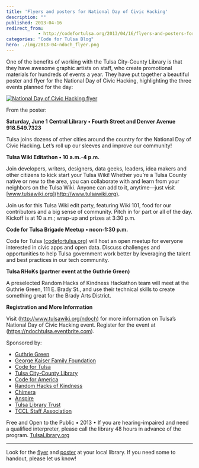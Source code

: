 ```yaml
---
title: 'Flyers and posters for National Day of Civic Hacking'
description: ""
published: 2013-04-16
redirect_from: 
            - http://codefortulsa.org/2013/04/16/flyers-and-posters-for-national-day-of-civic-hacking/
categories: "Code for Tulsa Blog"
hero: ./img/2013-04-ndoch_flyer.png
---
```

One of the benefits of working with the Tulsa City-County Library is that they have awesome graphic artists on staff, who create promotional materials for hundreds of events a year. They have put together a beautiful poster and flyer for the National Day of Civic Hacking, highlighting the three events planned for the day:

[![National Day of Civic Hacking flyer](./img/2013-04-ndoch_flyer.png)](http://codefortulsa.files.wordpress.com/2013/04/rc_national-day-of-civic-hacking-hlf-sheet-flyr_13.pdf)

From the poster:

**Saturday, June 1** **Central Library • Fourth Street and Denver Avenue 918.549.7323**

Tulsa joins dozens of other cities around the country for the National Day of Civic Hacking. Let’s roll up our sleeves and improve our community!

**Tulsa Wiki Editathon • 10 a.m.-4 p.m.**

Join developers, writers, designers, data geeks, leaders, idea makers and other citizens to kick start your Tulsa Wiki! Whether you’re a Tulsa County native or new to the area, you can collaborate with and learn from your neighbors on the Tulsa Wiki. Anyone can add to it, anytime—just visit [www.tulsawiki.org](http://www.tulsawiki.org).

Join us for this Tulsa Wiki edit party, featuring Wiki 101, food for our contributors and a big sense of community. Pitch in for part or all of the day. Kickoff is at 10 a.m.; wrap-up and prizes at 3:30 p.m.

**Code for Tulsa Brigade Meetup • noon-1:30 p.m.**

Code for Tulsa ([codefortulsa.org](http://codefortulsa.org)) will host an open meetup for everyone interested in civic apps and open data. Discuss challenges and opportunities to help Tulsa government work better by leveraging the talent and best practices in our tech community.

**Tulsa RHoKs (partner event at the Guthrie Green)**

A preselected Random Hacks of Kindness Hackathon team will meet at the Guthrie Green, 111 E. Brady St., and use their technical skills to create something great for the Brady Arts District.

**Registration and More Information**

Visit (http://www.tulsawiki.org/ndoch) for more information on Tulsa’s National Day of Civic Hacking event. Register for the event at (https://ndochtulsa.eventbrite.com).

Sponsored by:

- [Guthrie Green](http://www.guthriegreen.com/)
- [George Kaiser Family Foundation](http://www.gkff.org/)
- [Code for Tulsa](http://codefortulsa.org/)
- [Tulsa City-County Library](http://www.tulsalibrary.org/)
- [Code for America](http://codeforamerica.org/)
- [Random Hacks of Kindness](http://www.rhok.org/)
- [Chimera](http://www.tulsawiki.org/Chimera)
- [Anspire](http://www.anspire.com/)
- [Tulsa Library Trust](http://tulsalibrarytrust.org/)
- [TCCL Staff Association](http://www.amazon.com/s?_encoding=UTF8&field-author=Tulsa%20City-County%20Library%20Staff%20Association)

Free and Open to the Public • 2013 • If you are hearing-impaired and need a qualified interpreter, please call the library 48 hours in advance of the program. [TulsaLibrary.org](http://tulsalibrary.org)

---

Look for the [flyer](http://codefortulsa.files.wordpress.com/2013/04/rc_national-day-of-civic-hacking-hlf-sheet-flyr_13.pdf "National Day of Civic Hacking Flyer") and [poster](http://codefortulsa.files.wordpress.com/2013/04/rc_national-day-of-civic-hacking_print13.pdf) at your local library. If you need some to handout, please let us know!
